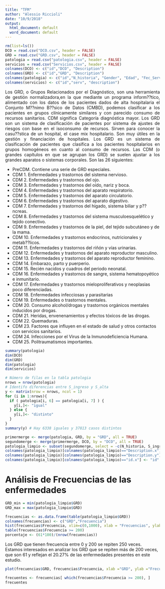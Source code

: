 ```yaml
---
title: "TFM"
author: "Alessio Riccioli"
date: "10/9/2018"
output:
  html_document: default
  word_document: default
---
```


```r
rm(list=ls())
DCO = read.csv("DCO.csv", header = FALSE)
GRD = read.csv("GRD.csv", header = FALSE)
patologia = read.csv("patologia.csv", header = FALSE)
servicios = read.csv("Servicios.csv", header = FALSE)
colnames(DCO) <- c("id","DCO", "Description")
colnames(GRD) <- c("id","GRD", "Description")
colnames(patologia) <- c("id","N_historia", "Gender", "Edad", "Fec_Serv", "S_ingreso", "S_alta", "GRD", "Severidad", "Version_Grd", "Cdm", "Peso_Grd", "DCO")
colnames(servicios) <- c("id","serv", "description")

```
<div style="text-align: justify"> Los GRD, o Grupos Relacionados por el Diagnóstico, son una herramienta de gestión normalizadora,en la que mediante un programa inform??tico, alimentado con los datos de los pacientes dados de alta hospitalaria el Conjunto M??nimo B??sico de Datos (CMBD), podemos clasificar a los pacientes en grupos clínicamente similares y con parecido consumo de recursos sanitarios.
CDM significa Categoría diagnóstica mayor.
Los GRD son un sistema de clasificación de pacientes por sistema de ajustes de riesgos con base en el isoconsumo de recursos. Sirven para conocer la casu??stica de un hospital, el case mix hospitalario. Son muy útiles en la gestión y financiación de hospitales. Los GRD es un sistema de clasificación de pacientes que clasifica a los pacientes hospitalarios
en grupos homogéneos en cuanto al consumo de recursos.
Las CDM (o grandes capítulos en que se agrupan los GRD) se suelen ajustar a los grandes aparatos o sistemas corporales. Son las 26 siguientes: </div>

* PreCDM. Contiene una serie de GRD especiales.
* CDM 1. Enfermedades y trastornos del sistema nervioso.
* CDM 2. Enfermedades y trastornos del ojo.
* CDM 3. Enfermedades y trastornos del oído, nariz y boca.
* CDM 4. Enfermedades y trastornos del aparato respiratorio.
* CDM 5. Enfermedades y trastornos del aparato circulatorio.
* CDM 6. Enfermedades y trastornos del aparato digestivo.
* CDM 7. Enfermedades y trastornos del higado, sistema biliar y p??ncreas.
* CDM 8. Enfermedades y trastornos del sistema musculoesquelético y tejido conectivo.
* CDM 9. Enfermedades y trastornos de la piel, del tejido subcutáneo y de la mama.
* CDM 10. Enfermedades y trastornos endocrinos, nutricionales y metab??licos.
* CDM 11. Enfermedades y trastornos del riñón y vías urinarias.
* CDM 12. Enfermedades y trastornos del aparato reproductor masculino.
* CDM 13. Enfermedades y trastornos del aparato reproductor feminino.
* CDM 14. Embarazo, parto y puerperio.
* CDM 15. Recién nacidos y cuadros del periodo neonatal.
* CDM 16. Enfermedades y trastornos de sangre, sistema hematopoyético e inmunitario.
* CDM 17. Enfermedades y trastornos mieloproliferativos y neoplasias poco diferenciadas.
* CDM 18. Enfermedades infecciosas y parasitarias
* CDM 19. Enfermedades o trastornos mentales.
* CDM 20. Consumo alcohol/drogas y trastornos orgánicos mentales inducidos por drogas.
* CDM 21. Heridas, envenenamientos y efectos tóxicos de las drogas.
* CDM 22. Quemaduras.
* CDM 23. Factores que influyen en el estado de salud y otros contactos con servicios sanitarios.
* CDM 24. Infecciones por el Virus de la Inmunodeficiencia Humana.
* CDM 25. Politraumatismos importantes.

```r
summary(patologia)
dim(DCO)
dim(GRD)
dim(patologia)
dim(servicios)

# Número de filas en la tabla patologia
nrows = nrow(patologia)
# Identifo diferencias entre S_ingreso y S_alta
y <- matrix(nrow = nrows, ncol = 1)
for (i in 1:nrows){
  if ( patologia[i, 6] == patologia[i, 7] ) {
    y[i,]<- "igual"
  } else {
    y[i,]<- "distinto"
  }
}
summary(y) # Hay 6338 iguales y 37813 casos distintos

primermerge <- merge(patologia, GRD, by = "GRD", all = TRUE)
segundomerge <- merge(primermerge, DCO, by = "DCO", all = TRUE)
patologia_limpio <- subset(segundomerge, select = -c(N_historia, S_ingreso, S_alta, Version_Grd, Cdm, Peso_Grd, id.y, id))
colnames(patologia_limpio)[colnames(patologia_limpio)=="Description.x"] <- "Descripcion_GRD"
colnames(patologia_limpio)[colnames(patologia_limpio)=="Description.y"] <- "Descripcion_DCO"
colnames(patologia_limpio)[colnames(patologia_limpio)=="id.x"] <- "id"
```

# Análisis de Frecuencias de las enfermedades

```r

GRD_min = min(patologia_limpio$GRD)
GRD_max = max(patologia_limpio$GRD)

frecuencias <- as.data.frame(table(patologia_limpio$GRD))
colnames(frecuencias) <- c("GRD","Frecuencia")
hist(frecuencias$Frecuencia, xlim=c(0,1000), xlab = "Frecuencias", ylab = "Repeticiones")
table(frecuencias$Frecuencia >= 200)
porcentaje <- (61*100)/(nrow(frecuencias))

```

Los GRD que tienen frecuencia entre 0 y 200 se repiten 250 veces. Estamos interesados en analizar los GRD que se repiten más de 200 veces, que son 61 y reflejan el 20.27% de las enfermedades presentes en este estudio.

```r
plot(frecuencias$GRD, frecuencias$Frecuencia, xlab ="GRD", ylab ="Frecuencia", main ="Grafico de frecuencias")

frecuentes <- frecuencias[ which(frecuencias$Frecuencia >= 200), ]
frecuentes

```


